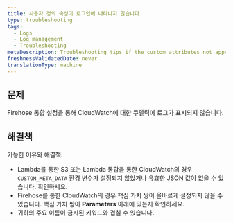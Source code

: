 ```yaml
---
title: 사용자 정의 속성이 로그인에 나타나지 않습니다.
type: troubleshooting
tags:
  - Logs
  - Log management
  - Troubleshooting
metaDescription: Troubleshooting tips if the custom attributes not appearing in the logs.
freshnessValidatedDate: never
translationType: machine
---
```


## 문제

Firehose 통합 설정을 통해 CloudWatch에 대한 쿠렐릭에 로그가 표시되지 않습니다.

## 해결책

가능한 이유와 해결책:

* Lambda를 통한 S3 또는 Lambda 통합을 통한 CloudWatch의 경우 `CUSTOM_META_DATA` 환경 변수가 설정되지 않았거나 유효한 JSON 값이 없을 수 있습니다. 확인하세요.
* Firehose를 통한 CloudWatch의 경우 핵심 가치 쌍이 올바르게 설정되지 않을 수 있습니다. 핵심 가치 쌍이 <DNT>**Parameters**</DNT> 아래에 있는지 확인하세요.
* 귀하의 주요 이름이 금지된 키워드와 겹칠 수 있습니다.